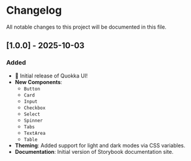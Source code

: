 
<Meta title="Introduction/Changelog" />

# Changelog

All notable changes to this project will be documented in this file.

## [1.0.0] - 2025-10-03

### Added

- 🎉 Initial release of Quokka UI!
- **New Components**:
  - `Button`
  - `Card`
  - `Input`
  - `Checkbox`
  - `Select`
  - `Spinner`
  - `Tabs`
  - `TextArea`
  - `Table`
- **Theming**: Added support for light and dark modes via CSS variables.
- **Documentation**: Initial version of Storybook documentation site.

